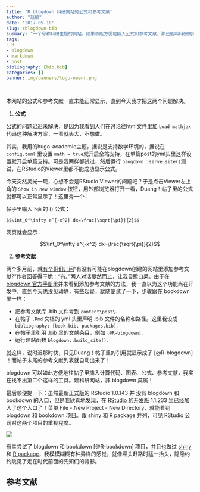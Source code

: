 ```yaml
---
title: 'R blogdown 科研网站的公式和参考文献'
author: "赵鹏"
date: '2017-05-18'
slug: rblogdown-bib
summary: "一个号称科研主题的网站，如果不能方便地插入公式和参考文献，那还能叫科研网站么？"
tags:
- R
- blogdown
- markdown
- post
bibliography: [bib.bib]
categories: []
banner: img/banners/logo-openr.png

---
```


本网站的公式和参考文献一直未能正常显示，直到今天我才把这两个问题解决。

<!--more-->

1. **公式**

公式的问题迟迟未解决，是因为我看到人们在讨论往html文件里加 `Load mathjax` 代码这种解决方案，一看就头大，不想做。

其实，我用的hugo-academic主题，据说是支持数学环境的，据说在 `config.toml` 里设置 `math = true`就开启全站支持，在单篇post的yml头里这样设置就开启单篇支持。可是我两样都试过，然后运行 `blogdown::serve_site()`测试，在RStudio的Viewer里都不能成功显示公式。

今天突然灵光一现，心想不会是RStudio Viewer的问题吧？于是点击Viewer左上角的 `Show in new window` 按钮，用外部浏览器打开一看，Duang！帖子里的公式就都可以正常显示了！这里秀一个：

帖子里输入下面的 \(\LaTeX\) 公式：

```
$$\int_0^\infty e^{-x^2} dx=\frac{\sqrt{\pi}}{2}$$
```

网页就会显示：

$$\int_0^\infty e^{-x^2} dx=\frac{\sqrt{\pi}}{2}$$


2. **参考文献**

两个多月前，就[有个哥们儿问](https://github.com/rstudio/blogdown/issues/66)“有没有可能在blogdown创建的网站里添加参考文献?”作者回答得干脆：“有。”两人对话戛然而止，让我目瞪口呆。由于在[ blogdown 官方手册](http://bookdown.org/yihui/blogdown)里并未看到添加参考文献的方法，我一直以为这个功能尚在开发中，直到今天也没见动静，有些起疑，就随便试了一下，步骤跟在 bookdown 里一样：

- 把参考文献库 .bib 文件考到 `content\post\`.
- 在帖子 `.Rmd` 文档的 yml 头里声明 .bib 文件的名称和路径。这里我设成 `bibliography: [book.bib, packages.bib]`.
- 在帖子里引用 .bib 里的文献条目，例如 `[@R-blogdown]`.
- 运行建站函数 `blogdown::build_site()`.

就这样，说时迟那时快，只见Duang！帖子里的引用就显示成了 [@R-blogdown] ！而帖子末尾的参考文献列表就自动出来了！

blogdown 可以如此方便地往帖子里插入计算代码、图表、公式、参考文献，我实在找不出第二个这样的工具。建科研网站，非 blogdown 莫属！

最后顺便提一下：虽然最新正式版的 RStudio 1.0.143 并 没有 blogdown 和 bookdown 的入口，但是我欣喜地发现，在  [RStudio 的开发版](http://dailies.rstudio.com) 1.1.233 里已经加入了这个入口了！菜单 File - New Project - New Directory，就能看到 blogdown 和 bookdown 项目。跟 shiny 和 R package 并列，可见 RStudio 公司对这两个项目的重视程度。

![](/img/rstudiobookdown.jpg)


有幸尝试了 blogdown 和 bookdown [@R-bookdown] 项目，并且也做过 [shiny](http://sciwis.com/) 和 [R package](http://www.pzhao.org/zh/post/rmickey/)，我模模糊糊有种异样的感觉，就像埋头赶路时猛一抬头，隐隐约约眺见了走在时代前面的先知们的背影。

## 参考文献